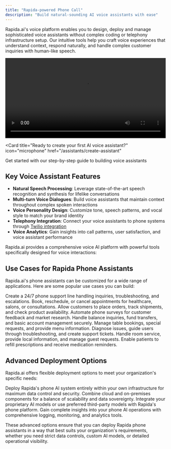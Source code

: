 ```yaml
---
title: "Rapida-powered Phone Call"
description: "Build natural-sounding AI voice assistants with ease"
---
```


Rapida.ai's voice platform enables you to design, deploy and manage sophisticated voice assistants without complex coding or telephony infrastructure setup. Our intuitive tools help you craft voice experiences that understand context, respond naturally, and handle complex customer inquiries with human-like speech.

<Frame>
  <video
    controls
    width="100%"
    src="https://www.loom.com/share/aaec13c1c37f45c0b7ad639081bbc0d2?sid=e215c09f-3bf0-4d7b-ac23-ebe7d27bae20"
  >
    Your browser does not support the video tag.
  </video>
</Frame>

<Card
  title="Ready to create your first AI voice assistant?"
  icon="microphone"
  href="/assistants/create-assistant"
>
  Get started with our step-by-step guide to building voice assistants
</Card>

## Key Voice Assistant Features

- **Natural Speech Processing**: Leverage state-of-the-art speech recognition and synthesis for lifelike conversations
- **Multi-turn Voice Dialogues**: Build voice assistants that maintain context throughout complex spoken interactions
- **Voice Personality Design**: Customize tone, speech patterns, and vocal style to match your brand identity
- **Telephony Integration**: Connect your voice assistants to phone systems through [Twilio integration](/assistants/twilio-integration)
- **Voice Analytics**: Gain insights into call patterns, user satisfaction, and voice assistant performance

Rapida.ai provides a comprehensive voice AI platform with powerful tools specifically designed for voice interactions:

## Use Cases for Rapida Phone Assistants

Rapida.ai's phone assistants can be customized for a wide range of applications. Here are some popular use cases you can build:

<CardGroup cols={2}>
  <Card title="Customer Support" icon="headset">
    Create a 24/7 phone support line handling inquiries, troubleshooting, and
    escalations.
  </Card>
  <Card title="Appointment Scheduling" icon="calendar">
    Book, reschedule, or cancel appointments for healthcare, salons, or
    consultations.
  </Card>
  <Card title="Order Management" icon="shopping-cart">
    Allow customers to place orders, track shipments, and check product
    availability.
  </Card>
  <Card title="Surveys & Feedback" icon="clipboard-list">
    Automate phone surveys for customer feedback and market research.
  </Card>
  <Card title="Banking Services" icon="credit-card">
    Handle balance inquiries, fund transfers, and basic account management
    securely.
  </Card>
  <Card title="Restaurant Reservations" icon="utensils">
    Manage table bookings, special requests, and provide menu information.
  </Card>
  <Card title="IT Helpdesk" icon="laptop">
    Diagnose issues, guide users through troubleshooting, and create support
    tickets.
  </Card>
  <Card title="Hotel Concierge" icon="building">
    Handle room service, provide local information, and manage guest requests.
  </Card>
  <Card title="Prescription Refills" icon="pills">
    Enable patients to refill prescriptions and receive medication reminders.
  </Card>
</CardGroup>

## Advanced Deployment Options

Rapida.ai offers flexible deployment options to meet your organization's specific needs:

<CardGroup cols={2}>
  <Card title="On-Premises Deployment" icon="server">
    Deploy Rapida's phone AI system entirely within your own infrastructure for
    maximum data control and security.
  </Card>
  <Card title="Hybrid Deployment" icon="git-branch">
    Combine cloud and on-premises components for a balance of scalability and
    data sovereignty.
  </Card>
  <Card title="Bring Your Own Model" icon="brain">
    Integrate your proprietary AI models or use preferred third-party models
    with Rapida's phone platform.
  </Card>
  <Card title="Full Visibility" icon="eye">
    Gain complete insights into your phone AI operations with comprehensive
    logging, monitoring, and analytics tools.
  </Card>
</CardGroup>

These advanced options ensure that you can deploy Rapida phone assistants in a way that best suits your organization's requirements, whether you need strict data controls, custom AI models, or detailed operational visibility.
